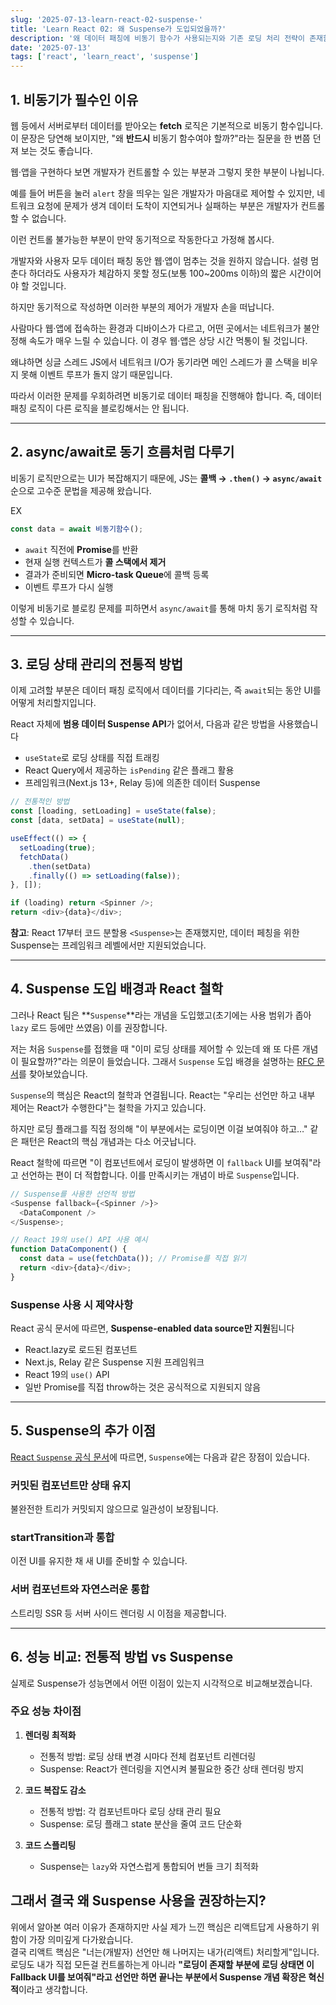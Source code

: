 ```yaml
---
slug: '2025-07-13-learn-react-02-suspense-'
title: 'Learn React 02: 왜 Suspense가 도입되었을까?'
description: '왜 데이터 패칭에 비동기 함수가 사용되는지와 기존 로딩 처리 전략이 존재함에도 Suspense가 도입되었는지 알아봅니다.'
date: '2025-07-13'
tags: ['react', 'learn_react', 'suspense']
---
```


## 1. 비동기가 필수인 이유

웹 등에서 서버로부터 데이터를 받아오는 **fetch** 로직은 기본적으로 비동기 함수입니다. 이 문장은 당연해 보이지만, "왜 **반드시** 비동기 함수여야 할까?"라는 질문을 한 번쯤 던져 보는 것도 좋습니다.

웹·앱을 구현하다 보면 개발자가 컨트롤할 수 있는 부분과 그렇지 못한 부분이 나뉩니다.

예를 들어 버튼을 눌러 `alert` 창을 띄우는 일은 개발자가 마음대로 제어할 수 있지만, 네트워크 요청에 문제가 생겨 데이터 도착이 지연되거나 실패하는 부분은 개발자가 컨트롤할 수 없습니다.

<SyncVsAsyncDemo />

이런 컨트롤 불가능한 부분이 만약 동기적으로 작동한다고 가정해 봅시다.

개발자와 사용자 모두 데이터 패칭 동안 웹·앱이 멈추는 것을 원하지 않습니다. 설령 멈춘다 하더라도 사용자가 체감하지 못할 정도(보통 100~200ms 이하)의 짧은 시간이어야 할 것입니다.

하지만 동기적으로 작성하면 이러한 부분의 제어가 개발자 손을 떠납니다.

사람마다 웹·앱에 접속하는 환경과 디바이스가 다르고, 어떤 곳에서는 네트워크가 불안정해 속도가 매우 느릴 수 있습니다. 이 경우 웹·앱은 상당 시간 먹통이 될 것입니다.

왜냐하면 싱글 스레드 JS에서 네트워크 I/O가 동기라면 메인 스레드가 콜 스택을 비우지 못해 이벤트 루프가 돌지 않기 때문입니다.

따라서 이러한 문제를 우회하려면 비동기로 데이터 패칭을 진행해야 합니다. 즉, 데이터 패칭 로직이 다른 로직을 블로킹해서는 안 됩니다.

---

## 2. async/await로 동기 흐름처럼 다루기

비동기 로직만으로는 UI가 복잡해지기 때문에, JS는 **콜백 → `.then()` → `async/await`** 순으로 고수준 문법을 제공해 왔습니다.

EX

```javascript
const data = await 비동기함수();
```

- `await` 직전에 **Promise**를 반환
- 현재 실행 컨텍스트가 **콜 스택에서 제거**
- 결과가 준비되면 **Micro-task Queue**에 콜백 등록
- 이벤트 루프가 다시 실행

이렇게 비동기로 블로킹 문제를 피하면서 `async/await`를 통해 마치 동기 로직처럼 작성할 수 있습니다.

---

## 3. 로딩 상태 관리의 전통적 방법

이제 고려할 부분은 데이터 패칭 로직에서 데이터를 기다리는, 즉 `await`되는 동안 UI를 어떻게 처리할지입니다.

<TraditionalLoadingDemo />

React 자체에 **범용 데이터 Suspense API**가 없어서, 다음과 같은 방법을 사용했습니다

- `useState`로 로딩 상태를 직접 트래킹
- React Query에서 제공하는 `isPending` 같은 플래그 활용
- 프레임워크(Next.js 13+, Relay 등)에 의존한 데이터 Suspense

```javascript
// 전통적인 방법
const [loading, setLoading] = useState(false);
const [data, setData] = useState(null);

useEffect(() => {
  setLoading(true);
  fetchData()
    .then(setData)
    .finally(() => setLoading(false));
}, []);

if (loading) return <Spinner />;
return <div>{data}</div>;
```

**참고**: React 17부터 코드 분할용 `<Suspense>`는 존재했지만, 데이터 페칭을 위한 Suspense는 프레임워크 레벨에서만 지원되었습니다.

---

## 4. Suspense 도입 배경과 React 철학

그러나 React 팀은 **`Suspense`**라는 개념을 도입했고(초기에는 사용 범위가 좁아 `lazy` 로드 등에만 쓰였음) 이를 권장합니다.

<SuspenseDemo />

저는 처음 `Suspense`를 접했을 때 "이미 로딩 상태를 제어할 수 있는데 왜 또 다른 개념이 필요할까?"라는 의문이 들었습니다. 그래서 `Suspense` 도입 배경을 설명하는 [RFC 문서](https://github.com/reactjs/rfcs/blob/main/text/0213-suspense-in-react-18.md)를 찾아보았습니다.

`Suspense`의 핵심은 React의 철학과 연결됩니다. React는 "우리는 선언만 하고 내부 제어는 React가 수행한다"는 철학을 가지고 있습니다.

하지만 로딩 플래그를 직접 정의해 "이 부분에서는 로딩이면 이걸 보여줘야 하고…" 같은 패턴은 React의 핵심 개념과는 다소 어긋납니다.

React 철학에 따르면 "이 컴포넌트에서 로딩이 발생하면 이 `fallback` UI를 보여줘"라고 선언하는 편이 더 적합합니다. 이를 만족시키는 개념이 바로 `Suspense`입니다.

```javascript
// Suspense를 사용한 선언적 방법
<Suspense fallback={<Spinner />}>
  <DataComponent />
</Suspense>;

// React 19의 use() API 사용 예시
function DataComponent() {
  const data = use(fetchData()); // Promise를 직접 읽기
  return <div>{data}</div>;
}
```

### Suspense 사용 시 제약사항

React 공식 문서에 따르면, **Suspense-enabled data source만 지원**됩니다

- React.lazy로 로드된 컴포넌트
- Next.js, Relay 같은 Suspense 지원 프레임워크
- React 19의 `use()` API
- 일반 Promise를 직접 throw하는 것은 공식적으로 지원되지 않음

---

## 5. Suspense의 추가 이점

[React `Suspense` 공식 문서](https://react.dev/reference/react/Suspense#caveats)에 따르면, `Suspense`에는 다음과 같은 장점이 있습니다.

### 커밋된 컴포넌트만 상태 유지

불완전한 트리가 커밋되지 않으므로 일관성이 보장됩니다.

### startTransition과 통합

이전 UI를 유지한 채 새 UI를 준비할 수 있습니다.

<SuspenseTransitionDemo />

### 서버 컴포넌트와 자연스러운 통합

스트리밍 SSR 등 서버 사이드 렌더링 시 이점을 제공합니다.

---

## 6. 성능 비교: 전통적 방법 vs Suspense

실제로 Suspense가 성능면에서 어떤 이점이 있는지 시각적으로 비교해보겠습니다.

<PerformanceComparisonDemo />

### 주요 성능 차이점

1. **렌더링 최적화**
   - 전통적 방법: 로딩 상태 변경 시마다 전체 컴포넌트 리렌더링
   - Suspense: React가 렌더링을 지연시켜 불필요한 중간 상태 렌더링 방지

2. **코드 복잡도 감소**
   - 전통적 방법: 각 컴포넌트마다 로딩 상태 관리 필요
   - Suspense: 로딩 플래그 state 분산을 줄여 코드 단순화

3. **코드 스플리팅**
   - Suspense는 `lazy`와 자연스럽게 통합되어 번들 크기 최적화

## 그래서 결국 왜 Suspense 사용을 권장하는지?

위에서 알아본 여러 이유가 존재하지만 사실 제가 느낀 핵심은 리액트답게 사용하기 위함이 가장 의미깊게 다가왔습니다.<br/>
결국 리액트 핵심은 "너는(개발자) 선언만 해 나머지는 내가(리액트) 처리할게"입니다.<br/>
로딩도 내가 직접 모든걸 컨트롤하는게 아니라 **"로딩이 존재할 부분에 로딩 상태면 이 Fallback UI를 보여줘"라고 선언만 하면 끝나는 부분에서 Suspense 개념 확장은 혁신적**이라고 생각합니다.
